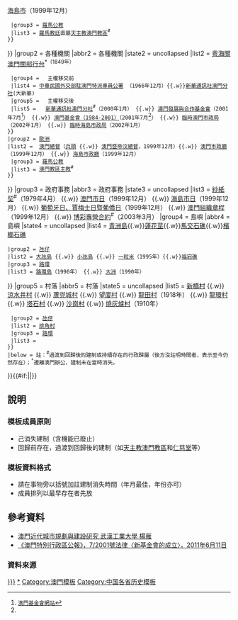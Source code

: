 {{Navbox with collapsible groups
|selected = {{{cat|}}}
|name = 澳門已消失建制
|title = 澳門已消失建制
|titlestyle = background:#8BC2B5
|belowstyle = text-align:left;
|bodyclass = hlist
|image = 
|state = {{{state<includeonly>|uncollapsed</includeonly>}}} <!--autocollapse：受內嵌navbox影響，主navbox的state為autocollapse時必為折疊。鑑於澳門條目內同時含多個navbox的情況較少，暫時改為uncollapsed-->
|group1 = 行政歸屬
|abbr1 = 行政歸屬
|state1 = <noinclude>uncollapsed</noinclude>
|list1 = {{Navbox|child|
 |groupstyle = background:#ddd;
 |group1 = [[中國]]
 |list1 ={{Navbox|child
  |groupstyle = background:#ddd;
  |group1 = [[南宋]]及[[元朝]]
  |list1 = [[香山縣]][[長安鄉]]
  |group2 = [[明朝]]
  |list2 = [[香山縣]][[恭常都]]
  |group3 = [[清朝]]
  |list3 = [[香山縣]][[下恭都]]
 }}
 |group2 = [[歐洲]]
 |list2 = {{Navbox|child
  |groupstyle = background:#ddd;
  |group1 = [[葡萄牙]]
  |list1 = {{nowrap begin}}[[印度海外省]] {{.w}} [[澳門海外省]] {{.w}} [[澳門自由港]]{{nowrap end}}
  |group2 = [[澳葡政府]]
  |list2 = {{nowrap begin}}[[澳門市]]（1999年12月）  {{.w}} [[海島市]]（1999年12月） {{nowrap end}}
  |group3 = [[羅馬公教]]
  |list3 = [[羅馬教廷]]直屬[[天主教澳門教區]]<sup>#</sup>
 }}
}}
|group2 = 各種機關
|abbr2 = 各種機關
|state2 = <noinclude>uncollapsed</noinclude>
|list2 = {{Navbox|child|
 |groupstyle = background:#ddd;
 |group1 = [[中國]]
 |list1 ={{Navbox|child
  |groupstyle = background:#ddd;
  |group2 = 　　[[明朝]]
  |list2 = 　
  |group3 = 　　[[清朝]]
  |list3 = {{nowrap begin}}[[澳門同知]]<sup>*</sub>（1849年） {{.w}} [[香山縣丞衙署]]<sup>*</sub>（1849年） {{.w}} [[粵海關澳門關部行台]]<sup>*</sub>（1849年）{{nowrap end}}
  |group4 = 　主權移交前
  |list4 = [[大陸委員會澳門辦事處 |中華民國外交部駐澳門特派專員公署]] （1966年12月）{{.w}}[[中央人民政府駐澳門特別行政區聯絡辦公室|新華通訊社澳門分社]](大新華)
  |group5 = 　主權移交後
  |list5 =   {{nowrap begin}}[[新華通訊社澳門分社]]<sup>#</sup>（2000年1月） {{.w}} [[澳門發展與合作基金會]]（2001年7月<noinclude><ref name='fmac'>[http://www.fmac.org.mo/ 澳門基金會網站]</ref></noinclude>） {{.w}} [[澳門基金會（1984-2001）]]（2001年7月<noinclude><ref name='fmac' /></noinclude>） {{.w}} [[臨時澳門市政局]]（2002年1月） {{.w}} [[臨時海島市政局]]（2002年1月）{{nowrap end}}
 }}
 |group2 = [[歐洲]]
 |list2 = {{Navbox|child
  |groupstyle = background:#ddd;
  |group1 = [[葡萄牙]]
  |list1 = [[葡萄牙總理]]
  |group2 = [[澳葡政府]]
  |list2 = {{nowrap begin}}[[澳門舊城]]（1849年後） {{.w}} [[澳門總督]]（[[兵頭]] {{.w}} [[澳門暨帝汶總督]]，1999年12月）{{.w}} [[澳門市政廳]]（1999年12月） {{.w}} [[海島市政廳]]（1999年12月） {{nowrap end}}
  |group3 = [[羅馬公教]]
  |list3 = [[天主教澳門教區主教列表|澳門教區主教]]<sup>#</sup>
 }}
}}
|group3 = 政府事務
|abbr3 = 政府事務
|state3 = <noinclude>uncollapsed</noinclude>
|list3 = {{nowrap begin}}[[紗紙契 (澳門)|紗紙契]]<sup>#</sup>（1979年4月） {{.w}} [[澳門市日]]（1999年12月） {{.w}} [[海島市日]]（1999年12月） {{.w}} [[葡萄牙日、賈梅士日暨葡僑日]]（1999年12月） {{.w}} [[澳門組織章程]]（1999年12月） {{.w}} [[博彩專營合約]]<sup>#</sup>（2003年3月）{{nowrap end}}
|group4 = 島嶼
|abbr4 = 島嶼
|state4 = <noinclude>uncollapsed</noinclude>
|list4 = {{Navbox|child
 |groupstyle = background:#ddd;
 |group1 = [[澳門]]
 |list1 = {{nowrap begin}}[[澳門半島|澳門島]]{{.w}}[[青洲 (澳門)|青洲島]]{{.w}}[[蓮花莖]]{{.w}}[[馬交石山|馬交石礁]]{{.w}}[[檳榔石礁]]{{nowrap end}}
 |group2 = [[氹仔]]
 |list2 = {{nowrap begin}}[[大氹|大氹島]] {{.w}} [[小氹|小氹島]] {{.w}} [[一粒米]]（1995年）{{.w}}[[福宕礁]]{{nowrap end}}
 |group3 = [[路環]]
 |list3 = {{nowrap begin}}[[路環 (1990年以前)|路環島]]（1990年） {{.w}} [[大洲 (澳門)|大洲]]（1990年）{{nowrap end}}
}}
|group5 = 村落
|abbr5 = 村落
|state5 = <noinclude>uncollapsed</noinclude>
|list5 = {{Navbox|child
 |groupstyle = background:#ddd;
  |group1 = [[澳門]]
  |list1 = {{nowrap begin}}[[沙梨頭村]] {{.w}} [[新橋村]] {{.w}} [[涼水井村]] {{.w}} [[蘆兜城村]] {{.w}} [[望廈村]] {{.w}} [[龍田村 (澳門)|龍田村]]（1918年） {{.w}} [[龍環村]] {{.w}} [[塔石村]] {{.w}} [[沙崗村]] {{.w}} [[燒灰爐村]]（1910年）{{nowrap end}}
  |group2 = [[氹仔]]
  |list2 = [[排角村]]
  |group3 = [[路環]]
  |list3 = 　
 }}
 |below = 註：<sup>#</sup>過渡到回歸後的建制或持續存在的行政歸屬（後方沒註明時間者，表示至今仍然存在）；<sup>*</sup>遷離澳門辦公，建制未在當時消失。<!--<sup>%</sup>回歸後消失的建制（在「政府機構 → 中國 → 回歸後」分組中不註明）；-->
}}{{#if:{{{cat|}}}|<includeonly>[[Category:澳門已消失{{{cat|}}}]]</includeonly>|}}<noinclude>

==說明==
===模板成員原則===
*己消失建制（含機能已廢止）
*回歸前存在，過渡到回歸後的建制（如[[天主教澳門教區]]和[[仁慈堂]]等）

===模板資料格式===
*請在事物旁以括號加註建制消失時間（年月最佳，年份亦可）
*成員排列以最早存在者先放

==參考資料==
<div class="references-small">
*[http://202.114.89.32:8001/xwlw/document?RecordNo=78&ColumnName=FREETEXT_URL&MultiNo=0&issource=yes&type=bin&channelid=65245 澳門近代城市規劃與建設研究 武漢工業大學 楊雁]
*[http://images.io.gov.mo/bo/i/2001/24/lei-7-2001.pdf 《澳門特別行政區公報》，7/2001號法律〈新基金會的成立〉，2011年6月11日]
</div>

===資料來源===
<div class="references-small">
<references />
</div>

{{DEFAULTSORT:A澳門已消失建制}}
[[Category:澳門已消失建制|*]]
[[Category:澳門模板]]
[[Category:中国各省历史模板]]
</noinclude>